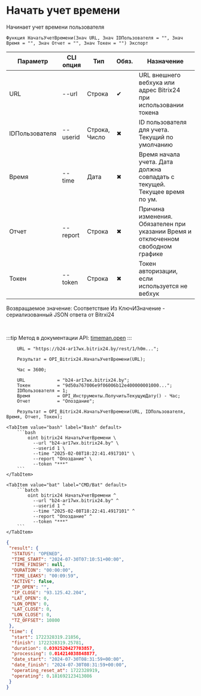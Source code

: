 ﻿---
sidebar_position: 6
---


# Начать учет времени
 Начинает учет времени пользователя



`Функция НачатьУчетВремени(Знач URL, Знач IDПользователя = "", Знач Время = "", Знач Отчет = "", Знач Токен = "") Экспорт`

  | Параметр | CLI опция | Тип | Обяз. | Назначение |
  |-|-|-|-|-|
  | URL | --url | Строка | &#x2714; | URL внешнего вебхука или адрес Bitrix24 при использовании токена |
  | IDПользователя | --userid | Строка, Число | &#x2716; | ID пользователя для учета. Текущий по умолчанию |
  | Время | --time | Дата | &#x2716; | Время начала учета. Дата должна совпадать с текущей. Текущее время по ум. |
  | Отчет | --report | Строка | &#x2716; | Причина изменения. Обязателен при указании Время и отключенном свободном графике |
  | Токен | --token | Строка | &#x2716; | Токен авторизации, если используется не вебхук |

  
  Возвращаемое значение:   Соответствие Из КлючИЗначение - сериализованный JSON ответа от Bitrxi24

<br/>

:::tip
Метод в документации API: [timeman.open](https://dev.1c-bitrix.ru/rest_help/timeman/base/timeman_open.php)
:::
<br/>



```bsl title="Пример использования для 1С:Предприятие/OneScript"
    URL = "https://b24-ar17wx.bitrix24.by/rest/1/h0m...";

    Результат = OPI_Bitrix24.НачатьУчетВремени(URL);

    Час = 3600;

    URL            = "b24-ar17wx.bitrix24.by";
    Токен          = "9d50a767006e9f06006b12e400000001000...";
    IDПользователя = 1;
    Время          = OPI_Инструменты.ПолучитьТекущуюДату() - Час;
    Отчет          = "Опоздание";

    Результат = OPI_Bitrix24.НачатьУчетВремени(URL, IDПользователя, Время, Отчет, Токен);
```
    

 <Tabs>
  
    <TabItem value="bash" label="Bash" default>
        ```bash
            oint bitrix24 НачатьУчетВремени \
              --url "b24-ar17wx.bitrix24.by" \
              --userid 1 \
              --time "2025-02-08T18:22:41.4917101" \
              --report "Опоздание" \
              --token "***"
        ```
    </TabItem>
  
    <TabItem value="bat" label="CMD/Bat" default>
        ```batch
            oint bitrix24 НачатьУчетВремени ^
              --url "b24-ar17wx.bitrix24.by" ^
              --userid 1 ^
              --time "2025-02-08T18:22:41.4917101" ^
              --report "Опоздание" ^
              --token "***"
        ```
    </TabItem>
</Tabs>


```json title="Результат"
{
 "result": {
  "STATUS": "OPENED",
  "TIME_START": "2024-07-30T07:10:51+00:00",
  "TIME_FINISH": null,
  "DURATION": "00:00:00",
  "TIME_LEAKS": "00:09:59",
  "ACTIVE": false,
  "IP_OPEN": "",
  "IP_CLOSE": "93.125.42.204",
  "LAT_OPEN": 0,
  "LON_OPEN": 0,
  "LAT_CLOSE": 0,
  "LON_CLOSE": 0,
  "TZ_OFFSET": 10800
 },
 "time": {
  "start": 1722328319.21856,
  "finish": 1722328319.25781,
  "duration": 0.0392520427703857,
  "processing": 0.014214038848877,
  "date_start": "2024-07-30T08:31:59+00:00",
  "date_finish": "2024-07-30T08:31:59+00:00",
  "operating_reset_at": 1722328919,
  "operating": 0.181692123413086
 }
}
```
